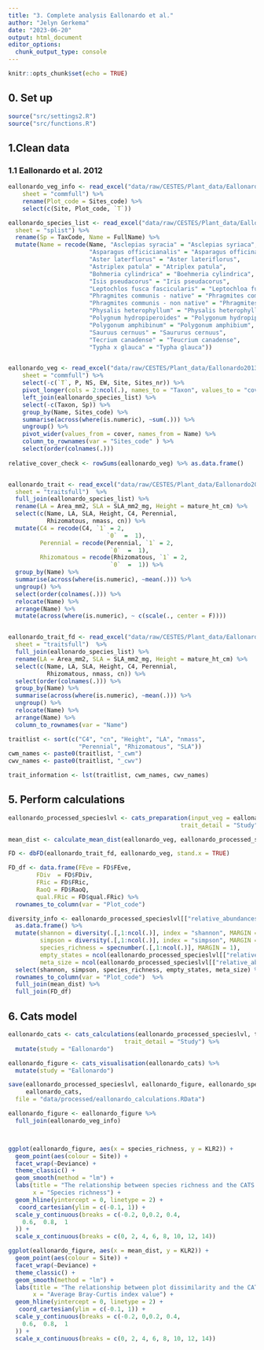 ```yaml
---
title: "3. Complete analysis Eallonardo et al."
author: "Jelyn Gerkema"
date: "2023-06-20"
output: html_document
editor_options: 
  chunk_output_type: console
---
```


```r
knitr::opts_chunk$set(echo = TRUE)

```

## 0. Set up
```r
source("src/settings2.R")
source("src/functions.R")

```

## 1.Clean data


### 1.1 Eallonardo et al. 2012
```r

eallonardo_veg_info <- read_excel("data/raw/CESTES/Plant_data/Eallonardo2013_AJ.xlsx", 
    sheet = "commfull") %>%
    rename(Plot_code = Sites_code) %>%
    select(c(Site, Plot_code, `T`))

eallonardo_species_list <- read_excel("data/raw/CESTES/Plant_data/Eallonardo2013_AJ.xlsx", 
  sheet = "splist") %>%
  rename(Sp = TaxCode, Name = FullName) %>%
  mutate(Name = recode(Name, "Asclepias syracia" = "Asclepias syriaca",
                       "Asparagus officicianalis" = "Asparagus officinalis",
                       "Aster laterflorus" = "Aster lateriflorus",
                       "Astriplex patula" = "Atriplex patula",
                       "Bohmeria cylindrica" = "Boehmeria cylindrica",
                       "Isis pseudacorus" = "Iris pseudacorus",
                       "Leptochlos fusca fascicularis" = "Leptochloa fusca subsp. fascicularis",
                       "Phragmites communis - native" = "Phragmites communis",
                       "Phragmites communis - non native" = "Phragmites communis",
                       "Physalis heterophyllum" = "Physalis heterophylla",
                       "Polygnum hydropiperoides" = "Polygonum hydropiperoides",
                       "Polygonum amphibinum" = "Polygonum amphibium",
                       "Sauruus cernuus" = "Saururus cernuus",
                       "Tecrium canadense" = "Teucrium canadense",
                       "Typha x glauca" = "Typha glauca"))


eallonardo_veg <- read_excel("data/raw/CESTES/Plant_data/Eallonardo2013_AJ.xlsx", 
    sheet = "commfull") %>%
    select(-c(`T`, P, NS, EW, Site, Sites_nr)) %>%
    pivot_longer(cols = 2:ncol(.), names_to = "Taxon", values_to = "cover") %>%
    left_join(eallonardo_species_list) %>%
    select(-c(Taxon, Sp)) %>%
    group_by(Name, Sites_code) %>%
    summarise(across(where(is.numeric), ~sum(.))) %>%
    ungroup() %>%
    pivot_wider(values_from = cover, names_from = Name) %>%
    column_to_rownames(var = "Sites_code" ) %>%
    select(order(colnames(.)))
    
relative_cover_check <- rowSums(eallonardo_veg) %>% as.data.frame()


eallonardo_trait <- read_excel("data/raw/CESTES/Plant_data/Eallonardo2013_AJ.xlsx", 
  sheet = "traitsfull")  %>%
  full_join(eallonardo_species_list) %>%
  rename(LA = Area_mm2, SLA = SLA_mm2_mg, Height = mature_ht_cm) %>%
  select(c(Name, LA, SLA, Height, C4, Perennial,
           Rhizomatous, nmass, cn)) %>%
  mutate(C4 = recode(C4, `1` = 2,
                            `0`  =  1),
         Perennial = recode(Perennial, `1` = 2,
                             `0`  =  1),
         Rhizomatous = recode(Rhizomatous, `1` = 2,
                             `0`  =  1)) %>%
  group_by(Name) %>%
  summarise(across(where(is.numeric), ~mean(.))) %>%
  ungroup() %>%
  select(order(colnames(.))) %>%
  relocate(Name) %>%
  arrange(Name) %>%
  mutate(across(where(is.numeric), ~ c(scale(., center = F)))) 


eallonardo_trait_fd <- read_excel("data/raw/CESTES/Plant_data/Eallonardo2013_AJ.xlsx", 
  sheet = "traitsfull")  %>%
  full_join(eallonardo_species_list) %>%
  rename(LA = Area_mm2, SLA = SLA_mm2_mg, Height = mature_ht_cm) %>%
  select(c(Name, LA, SLA, Height, C4, Perennial,
           Rhizomatous, nmass, cn)) %>%
  select(order(colnames(.))) %>%
  group_by(Name) %>%
  summarise(across(where(is.numeric), ~mean(.))) %>%
  ungroup() %>%
  relocate(Name) %>%
  arrange(Name) %>%
  column_to_rownames(var = "Name")

traitlist <- sort(c("C4", "cn", "Height", "LA", "nmass",
                    "Perennial", "Rhizomatous", "SLA"))
cwm_names <- paste0(traitlist, "_cwm")
cwv_names <- paste0(traitlist, "_cwv")

trait_information <- lst(traitlist, cwm_names, cwv_names)


``` 


## 5. Perform calculations
```r

eallonardo_processed_specieslvl <- cats_preparation(input_veg = eallonardo_veg, input_trait = eallonardo_trait, cutoff_value =  0.8, trait_information = trait_information,
                                                 trait_detail = "Study")

mean_dist <- calculate_mean_dist(eallonardo_veg, eallonardo_processed_specieslvl)

FD <- dbFD(eallonardo_trait_fd, eallonardo_veg, stand.x = TRUE)

FD_df <- data.frame(FEve = FD$FEve,
        FDiv  = FD$FDiv,
        FRic = FD$FRic,
        RaoQ = FD$RaoQ,
        qual.FRic = FD$qual.FRic) %>%
  rownames_to_column(var = "Plot_code")

diversity_info <- eallonardo_processed_specieslvl[["relative_abundances"]][["matrix4traits_prop"]] %>% 
  as.data.frame() %>% 
  mutate(shannon = diversity(.[,1:ncol(.)], index = "shannon", MARGIN = 1, base = exp(1)),
         simpson = diversity(.[,1:ncol(.)], index = "simpson", MARGIN = 1, base =exp(1)),
         species_richness = specnumber(.[,1:ncol(.)], MARGIN = 1),
         empty_states = ncol(eallonardo_processed_specieslvl[["relative_abundances"]][["matrix4traits_prop"]]) - species_richness,
         meta_size = ncol(eallonardo_processed_specieslvl[["relative_abundances"]][["matrix4traits_prop"]])) %>%
  select(shannon, simpson, species_richness, empty_states, meta_size) %>% # base = exp(1) gives the shannon index a log e base
  rownames_to_column(var = "Plot_code")  %>% 
  full_join(mean_dist) %>%
  full_join(FD_df)


```



## 6. Cats model
```r

eallonardo_cats <- cats_calculations(eallonardo_processed_specieslvl, trait_information,
                                 trait_detail = "Study") %>%
  mutate(study = "Eallonardo")

eallonardo_figure <- cats_visualisation(eallonardo_cats) %>%
  mutate(study = "Eallonardo")

save(eallonardo_processed_specieslvl, eallonardo_figure, eallonardo_species_list, 
     eallonardo_cats,
  file = "data/processed/eallonardo_calculations.RData")

eallonardo_figure <- eallonardo_figure %>%
  full_join(eallonardo_veg_info)



ggplot(eallonardo_figure, aes(x = species_richness, y = KLR2)) +
  geom_point(aes(colour = Site)) +
  facet_wrap(~Deviance) + 
  theme_classic() +
  geom_smooth(method = "lm") + 
  labs(title = "The relationship between species richness and the CATS decomposition - Eallonardo et al., 2012",
       x = "Species richness") +
  geom_hline(yintercept = 0, linetype = 2) +
   coord_cartesian(ylim = c(-0.1, 1)) +
  scale_y_continuous(breaks = c(-0.2, 0,0.2, 0.4, 
    0.6,  0.8,  1
  )) +
  scale_x_continuous(breaks = c(0, 2, 4, 6, 8, 10, 12, 14))

ggplot(eallonardo_figure, aes(x = mean_dist, y = KLR2)) +
  geom_point(aes(colour = Site)) +
  facet_wrap(~Deviance) + 
  theme_classic() +
  geom_smooth(method = "lm") + 
  labs(title = "The relationship between plot dissimilarity and the CATS decomposition - Eallonardo et al., 2012",
       x = "Average Bray-Curtis index value") +
  geom_hline(yintercept = 0, linetype = 2) +
   coord_cartesian(ylim = c(-0.1, 1)) +
  scale_y_continuous(breaks = c(-0.2, 0,0.2, 0.4, 
    0.6,  0.8,  1
  )) +
  scale_x_continuous(breaks = c(0, 2, 4, 6, 8, 10, 12, 14))



```
